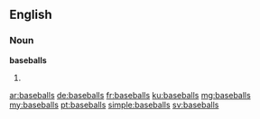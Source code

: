 {{also|Baseballs}}
==English==

===Noun===
'''baseballs'''
# {{plural of|baseball}}

[[ar:baseballs]]
[[de:baseballs]]
[[fr:baseballs]]
[[ku:baseballs]]
[[mg:baseballs]]
[[my:baseballs]]
[[pt:baseballs]]
[[simple:baseballs]]
[[sv:baseballs]]